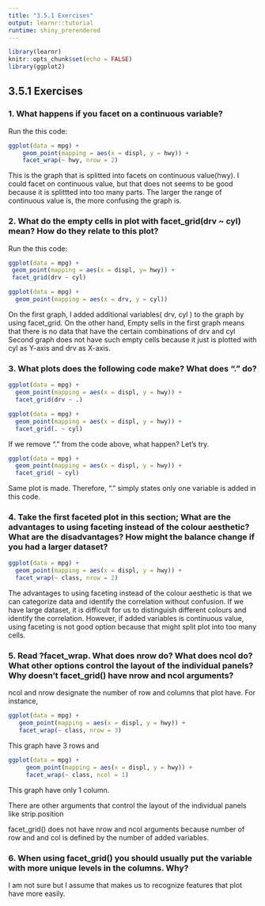 ```yaml
---
title: "3.5.1 Exercises"
output: learnr::tutorial
runtime: shiny_prerendered
---
```


```r
library(learnr)
knitr::opts_chunk$set(echo = FALSE)
library(ggplot2)
```


## 3.5.1 Exercises

### 1. What happens if you facet on a continuous variable? 


Run the this code:

```r
ggplot(data = mpg) + 
    geom_point(mapping = aes(x = displ, y = hwy)) + 
    facet_wrap(~ hwy, nrow = 2)
```

This is the graph that is splitted into facets on continuous value(hwy).
I could facet on continuous value, but that does not seems to be good because it is splittted into too many parts. The larger the range of continuous value is, the more confusing the graph is.

### 2. What do the empty cells in plot with facet_grid(drv ~ cyl) mean? How do they relate to this plot?

Run the this code:

```r

ggplot(data = mpg) +
 geom_point(mapping = aes(x = displ, y= hwy)) + 
 facet_grid(drv ~ cyl)

```

```r

ggplot(data = mpg) + 
  geom_point(mapping = aes(x = drv, y = cyl))


```
On the first graph, I added additional variables( drv, cyl ) to the graph by using facet_grid.
On the other hand, 
Empty sells in the first graph means that there is no data that have the certain combinations of  drv and  cyl
Second graph does not have such empty cells because it just is plotted with cyl as Y-axis and drv as X-axis.


### 3. What plots does the following code make? What does “.” do? 

```r
ggplot(data = mpg) + 
  geom_point(mapping = aes(x = displ, y = hwy)) +
  facet_grid(drv ~ .)

```

```r

ggplot(data = mpg) + 
  geom_point(mapping = aes(x = displ, y = hwy)) +
  facet_grid(. ~ cyl)

```

If we remove “.” from the code above, what happen? Let’s try.

```r

ggplot(data = mpg) + 
  geom_point(mapping = aes(x = displ, y = hwy)) +
  facet_grid( ~ cyl)

```
Same plot is made. Therefore, “.” simply states only one variable is added in this code. 

### 4. Take the first faceted plot in this section; What are the advantages to using faceting instead of the colour aesthetic? What are the disadvantages? How might the balance change if you had a larger dataset? 


```r
ggplot(data = mpg) + 
  geom_point(mapping = aes(x = displ, y = hwy)) + 
  facet_wrap(~ class, nrow = 2)

```
The advantages to using faceting instead of the colour aesthetic is that we can categorize data and identify the correlation without confusion. If we have large dataset, it is difficult for us to distinguish different colours and identify the correlation. However, if added variables is continuous value, using faceting is not good option because that might split plot into too many cells.

### 5. Read ?facet_wrap. What does nrow do? What does ncol do? What other options control the layout of the individual panels? Why doesn’t facet_grid() have nrow and ncol arguments?

ncol and nrow designate the number of row and columns that plot have. 
For instance, 

```r
ggplot(data = mpg) + 
   geom_point(mapping = aes(x = displ, y = hwy)) + 
   facet_wrap(~ class, nrow = 3)

```

This graph have 3 rows and

```r
ggplot(data = mpg) + 
     geom_point(mapping = aes(x = displ, y = hwy)) + 
     facet_wrap(~ class, ncol = 1)

```

This graph have only 1 column.

There are other arguments that control the layout of the individual panels like strip.position

facet_grid() does not have nrow and ncol arguments because number of row and and col is defined by the number of added variables.

### 6. When using facet_grid() you should usually put the variable with more unique levels in the columns. Why?

I am not sure but I assume that makes us to recognize features that plot have more easily.







